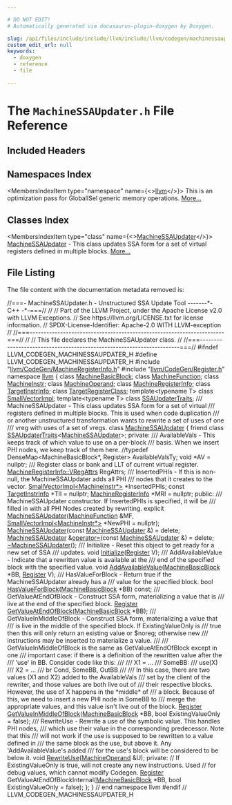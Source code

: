 ```yaml
---

# DO NOT EDIT!
# Automatically generated via docusaurus-plugin-doxygen by Doxygen.

slug: /api/files/include/include/llvm/include/llvm/codegen/machinessaupdater-h
custom_edit_url: null
keywords:
  - doxygen
  - reference
  - file

---
```





# The `MachineSSAUpdater.h` File Reference

<DoxygenPage pluginConfig={pluginConfig}>



## Included Headers

<IncludesList>
<IncludesListItem
  filePath="llvm/CodeGen/MachineRegisterInfo.h"
  permalink="/docs/api/files/include/include/llvm/include/llvm/codegen/machineregisterinfo-h"
  isLocal="true" />
<IncludesListItem
  filePath="llvm/CodeGen/Register.h"
  permalink="/docs/api/files/include/include/llvm/include/llvm/codegen/register-h"
  isLocal="true" />
</IncludesList>

## Namespaces Index

<MembersIndex>

<MembersIndexItem
  type="namespace"
  name={<><a href="/docs/api/namespaces/llvm">llvm</a></>}>
This is an optimization pass for GlobalISel generic memory operations. <a href="/docs/api/namespaces/llvm/#details">More...</a>
</MembersIndexItem>

</MembersIndex>

## Classes Index

<MembersIndex>

<MembersIndexItem
  type="class"
  name={<><a href="/docs/api/classes/llvm/machinessaupdater">MachineSSAUpdater</a></>}>
<a href="/docs/api/classes/llvm/machinessaupdater">MachineSSAUpdater</a> - This class updates SSA form for a set of virtual registers defined in multiple blocks. <a href="/docs/api/classes/llvm/machinessaupdater/#details">More...</a>
</MembersIndexItem>

</MembersIndex>


## File Listing

The file content with the documentation metadata removed is:

<ProgramListing>

<Link id="l00001" /><CodeLine lineNumber="1" lineLink="/docs/api/classes/llvm/machinessaupdater/#a7c4f1d23e625395190b8de6909904904"><Highlight kind="comment">//===- MachineSSAUpdater.h - Unstructured SSA Update Tool -------&#42;- C++ -&#42;-===//</Highlight><Highlight kind="normal"></Highlight></CodeLine>
<Link id="l00002" /><CodeLine lineNumber="2"><Highlight kind="normal"></Highlight><Highlight kind="comment">//</Highlight><Highlight kind="normal"></Highlight></CodeLine>
<Link id="l00003" /><CodeLine lineNumber="3"><Highlight kind="normal"></Highlight><Highlight kind="comment">// Part of the LLVM Project, under the Apache License v2.0 with LLVM Exceptions.</Highlight><Highlight kind="normal"></Highlight></CodeLine>
<Link id="l00004" /><CodeLine lineNumber="4"><Highlight kind="normal"></Highlight><Highlight kind="comment">// See https://llvm.org/LICENSE.txt for license information.</Highlight><Highlight kind="normal"></Highlight></CodeLine>
<Link id="l00005" /><CodeLine lineNumber="5"><Highlight kind="normal"></Highlight><Highlight kind="comment">// SPDX-License-Identifier: Apache-2.0 WITH LLVM-exception</Highlight><Highlight kind="normal"></Highlight></CodeLine>
<Link id="l00006" /><CodeLine lineNumber="6"><Highlight kind="normal"></Highlight><Highlight kind="comment">//</Highlight><Highlight kind="normal"></Highlight></CodeLine>
<Link id="l00007" /><CodeLine lineNumber="7"><Highlight kind="normal"></Highlight><Highlight kind="comment">//===----------------------------------------------------------------------===//</Highlight><Highlight kind="normal"></Highlight></CodeLine>
<Link id="l00008" /><CodeLine lineNumber="8"><Highlight kind="normal"></Highlight><Highlight kind="comment">//</Highlight><Highlight kind="normal"></Highlight></CodeLine>
<Link id="l00009" /><CodeLine lineNumber="9"><Highlight kind="normal"></Highlight><Highlight kind="comment">// This file declares the MachineSSAUpdater class.</Highlight><Highlight kind="normal"></Highlight></CodeLine>
<Link id="l00010" /><CodeLine lineNumber="10"><Highlight kind="normal"></Highlight><Highlight kind="comment">//</Highlight><Highlight kind="normal"></Highlight></CodeLine>
<Link id="l00011" /><CodeLine lineNumber="11"><Highlight kind="normal"></Highlight><Highlight kind="comment">//===----------------------------------------------------------------------===//</Highlight><Highlight kind="normal"></Highlight></CodeLine>
<Link id="l00012" /><CodeLine lineNumber="12"><Highlight kind="normal"></Highlight></CodeLine>
<Link id="l00013" /><CodeLine lineNumber="13"><Highlight kind="normal"></Highlight><Highlight kind="preprocessor">#ifndef LLVM&#95;CODEGEN&#95;MACHINESSAUPDATER&#95;H</Highlight><Highlight kind="normal"></Highlight></CodeLine>
<Link id="l00014" /><CodeLine lineNumber="14"><Highlight kind="normal"></Highlight><Highlight kind="preprocessor">#define LLVM&#95;CODEGEN&#95;MACHINESSAUPDATER&#95;H</Highlight><Highlight kind="normal"></Highlight></CodeLine>
<Link id="l00015" /><CodeLine lineNumber="15"><Highlight kind="normal"></Highlight></CodeLine>
<Link id="l00016" /><CodeLine lineNumber="16"><Highlight kind="normal"></Highlight><Highlight kind="preprocessor">#include &quot;<a href="/docs/api/files/include/include/llvm/include/llvm/codegen/machineregisterinfo-h">llvm/CodeGen/MachineRegisterInfo.h</a>&quot;</Highlight><Highlight kind="normal"></Highlight></CodeLine>
<Link id="l00017" /><CodeLine lineNumber="17"><Highlight kind="normal"></Highlight><Highlight kind="preprocessor">#include &quot;<a href="/docs/api/files/include/include/llvm/include/llvm/codegen/register-h">llvm/CodeGen/Register.h</a>&quot;</Highlight><Highlight kind="normal"></Highlight></CodeLine>
<Link id="l00018" /><CodeLine lineNumber="18"><Highlight kind="normal"></Highlight></CodeLine>
<Link id="l00019" /><CodeLine lineNumber="19"><Highlight kind="normal"></Highlight><Highlight kind="keyword">namespace </Highlight><Highlight kind="normal"><a href="/docs/api/namespaces/llvm">llvm</a> &#123;</Highlight></CodeLine>
<Link id="l00020" /><CodeLine lineNumber="20"><Highlight kind="normal"></Highlight></CodeLine>
<Link id="l00021" /><CodeLine lineNumber="21"><Highlight kind="normal"></Highlight><Highlight kind="keyword">class </Highlight><Highlight kind="normal"><a href="/docs/api/classes/llvm/machinebasicblock">MachineBasicBlock</a>;</Highlight></CodeLine>
<Link id="l00022" /><CodeLine lineNumber="22"><Highlight kind="normal"></Highlight><Highlight kind="keyword">class </Highlight><Highlight kind="normal"><a href="/docs/api/classes/llvm/machinefunction">MachineFunction</a>;</Highlight></CodeLine>
<Link id="l00023" /><CodeLine lineNumber="23"><Highlight kind="normal"></Highlight><Highlight kind="keyword">class </Highlight><Highlight kind="normal"><a href="/docs/api/classes/llvm/machineinstr">MachineInstr</a>;</Highlight></CodeLine>
<Link id="l00024" /><CodeLine lineNumber="24"><Highlight kind="normal"></Highlight><Highlight kind="keyword">class </Highlight><Highlight kind="normal"><a href="/docs/api/classes/llvm/machineoperand">MachineOperand</a>;</Highlight></CodeLine>
<Link id="l00025" /><CodeLine lineNumber="25"><Highlight kind="normal"></Highlight><Highlight kind="keyword">class </Highlight><Highlight kind="normal"><a href="/docs/api/classes/llvm/machineregisterinfo">MachineRegisterInfo</a>;</Highlight></CodeLine>
<Link id="l00026" /><CodeLine lineNumber="26"><Highlight kind="normal"></Highlight><Highlight kind="keyword">class </Highlight><Highlight kind="normal"><a href="/docs/api/classes/llvm/targetinstrinfo">TargetInstrInfo</a>;</Highlight></CodeLine>
<Link id="l00027" /><CodeLine lineNumber="27"><Highlight kind="normal"></Highlight><Highlight kind="keyword">class </Highlight><Highlight kind="normal"><a href="/docs/api/classes/llvm/targetregisterclass">TargetRegisterClass</a>;</Highlight></CodeLine>
<Link id="l00028" /><CodeLine lineNumber="28"><Highlight kind="normal"></Highlight><Highlight kind="keyword">template</Highlight><Highlight kind="normal">&lt;</Highlight><Highlight kind="keyword">typename</Highlight><Highlight kind="normal"> T&gt; </Highlight><Highlight kind="keyword">class </Highlight><Highlight kind="normal"><a href="/docs/api/classes/llvm/smallvectorimpl">SmallVectorImpl</a>;</Highlight></CodeLine>
<Link id="l00029" /><CodeLine lineNumber="29" lineLink="/docs/api/classes/llvm/ssaupdatertraits"><Highlight kind="normal"></Highlight><Highlight kind="keyword">template</Highlight><Highlight kind="normal">&lt;</Highlight><Highlight kind="keyword">typename</Highlight><Highlight kind="normal"> T&gt; </Highlight><Highlight kind="keyword">class </Highlight><Highlight kind="normal"><a href="/docs/api/classes/llvm/ssaupdatertraits">SSAUpdaterTraits</a>;</Highlight></CodeLine>
<Link id="l00030" /><CodeLine lineNumber="30"><Highlight kind="normal"></Highlight><Highlight kind="comment"></Highlight></CodeLine>
<Link id="l00031" /><CodeLine lineNumber="31"><Highlight kind="comment">/// MachineSSAUpdater - This class updates SSA form for a set of virtual</Highlight></CodeLine>
<Link id="l00032" /><CodeLine lineNumber="32"><Highlight kind="comment">/// registers defined in multiple blocks.  This is used when code duplication</Highlight></CodeLine>
<Link id="l00033" /><CodeLine lineNumber="33"><Highlight kind="comment">/// or another unstructured transformation wants to rewrite a set of uses of one</Highlight></CodeLine>
<Link id="l00034" /><CodeLine lineNumber="34"><Highlight kind="comment">/// vreg with uses of a set of vregs.</Highlight><Highlight kind="normal"></Highlight></CodeLine>
<Link id="l00035" /><CodeLine lineNumber="35" lineLink="/docs/api/classes/llvm/machinessaupdater"><Highlight kind="normal"></Highlight><Highlight kind="keyword">class </Highlight><Highlight kind="normal"><a href="/docs/api/classes/llvm/machinessaupdater/#adac4fc5dcc0c846aeadc57eecb56a2bd">MachineSSAUpdater</a> &#123;</Highlight></CodeLine>
<Link id="l00036" /><CodeLine lineNumber="36"><Highlight kind="normal">  </Highlight><Highlight kind="keyword">friend</Highlight><Highlight kind="normal"> </Highlight><Highlight kind="keyword">class </Highlight><Highlight kind="normal"><a href="/docs/api/classes/llvm/ssaupdatertraits">SSAUpdaterTraits</a>&lt;<a href="/docs/api/classes/llvm/machinessaupdater/#adac4fc5dcc0c846aeadc57eecb56a2bd">MachineSSAUpdater</a>&gt;;</Highlight></CodeLine>
<Link id="l00037" /><CodeLine lineNumber="37"><Highlight kind="normal"></Highlight></CodeLine>
<Link id="l00038" /><CodeLine lineNumber="38"><Highlight kind="normal"></Highlight><Highlight kind="keyword">private</Highlight><Highlight kind="normal">:</Highlight><Highlight kind="comment"></Highlight></CodeLine>
<Link id="l00039" /><CodeLine lineNumber="39"><Highlight kind="comment">  /// AvailableVals - This keeps track of which value to use on a per-block</Highlight></CodeLine>
<Link id="l00040" /><CodeLine lineNumber="40"><Highlight kind="comment">  /// basis.  When we insert PHI nodes, we keep track of them here.</Highlight><Highlight kind="normal"></Highlight></CodeLine>
<Link id="l00041" /><CodeLine lineNumber="41"><Highlight kind="normal">  </Highlight><Highlight kind="comment">//typedef DenseMap&lt;MachineBasicBlock&#42;, Register&gt; AvailableValsTy;</Highlight><Highlight kind="normal"></Highlight></CodeLine>
<Link id="l00042" /><CodeLine lineNumber="42"><Highlight kind="normal">  </Highlight><Highlight kind="keywordtype">void</Highlight><Highlight kind="normal"> &#42;AV = </Highlight><Highlight kind="keyword">nullptr</Highlight><Highlight kind="normal">;</Highlight></CodeLine>
<Link id="l00043" /><CodeLine lineNumber="43"><Highlight kind="normal"></Highlight><Highlight kind="comment"></Highlight></CodeLine>
<Link id="l00044" /><CodeLine lineNumber="44"><Highlight kind="comment">  /// Register class or bank and LLT of current virtual register.</Highlight><Highlight kind="normal"></Highlight></CodeLine>
<Link id="l00045" /><CodeLine lineNumber="45"><Highlight kind="normal">  <a href="/docs/api/structs/llvm/machineregisterinfo/vregattrs">MachineRegisterInfo::VRegAttrs</a> RegAttrs;</Highlight></CodeLine>
<Link id="l00046" /><CodeLine lineNumber="46"><Highlight kind="normal"></Highlight><Highlight kind="comment"></Highlight></CodeLine>
<Link id="l00047" /><CodeLine lineNumber="47"><Highlight kind="comment">  /// InsertedPHIs - If this is non-null, the MachineSSAUpdater adds all PHI</Highlight></CodeLine>
<Link id="l00048" /><CodeLine lineNumber="48"><Highlight kind="comment">  /// nodes that it creates to the vector.</Highlight><Highlight kind="normal"></Highlight></CodeLine>
<Link id="l00049" /><CodeLine lineNumber="49"><Highlight kind="normal">  <a href="/docs/api/classes/llvm/smallvectorimpl">SmallVectorImpl&lt;MachineInstr&#42;&gt;</a> &#42;InsertedPHIs;</Highlight></CodeLine>
<Link id="l00050" /><CodeLine lineNumber="50"><Highlight kind="normal"></Highlight></CodeLine>
<Link id="l00051" /><CodeLine lineNumber="51"><Highlight kind="normal">  </Highlight><Highlight kind="keyword">const</Highlight><Highlight kind="normal"> <a href="/docs/api/classes/llvm/targetinstrinfo">TargetInstrInfo</a> &#42;TII = </Highlight><Highlight kind="keyword">nullptr</Highlight><Highlight kind="normal">;</Highlight></CodeLine>
<Link id="l00052" /><CodeLine lineNumber="52"><Highlight kind="normal">  <a href="/docs/api/classes/llvm/machineregisterinfo">MachineRegisterInfo</a> &#42;MRI = </Highlight><Highlight kind="keyword">nullptr</Highlight><Highlight kind="normal">;</Highlight></CodeLine>
<Link id="l00053" /><CodeLine lineNumber="53"><Highlight kind="normal"></Highlight></CodeLine>
<Link id="l00054" /><CodeLine lineNumber="54"><Highlight kind="normal"></Highlight><Highlight kind="keyword">public</Highlight><Highlight kind="normal">:</Highlight><Highlight kind="comment"></Highlight></CodeLine>
<Link id="l00055" /><CodeLine lineNumber="55"><Highlight kind="comment">  /// MachineSSAUpdater constructor.  If InsertedPHIs is specified, it will be</Highlight></CodeLine>
<Link id="l00056" /><CodeLine lineNumber="56"><Highlight kind="comment">  /// filled in with all PHI Nodes created by rewriting.</Highlight><Highlight kind="normal"></Highlight></CodeLine>
<Link id="l00057" /><CodeLine lineNumber="57"><Highlight kind="normal">  </Highlight><Highlight kind="keyword">explicit</Highlight><Highlight kind="normal"> <a href="/docs/api/classes/llvm/machinessaupdater/#adac4fc5dcc0c846aeadc57eecb56a2bd">MachineSSAUpdater</a>(<a href="/docs/api/classes/llvm/machinefunction">MachineFunction</a> &amp;MF,</Highlight></CodeLine>
<Link id="l00058" /><CodeLine lineNumber="58"><Highlight kind="normal">                        <a href="/docs/api/classes/llvm/smallvectorimpl">SmallVectorImpl&lt;MachineInstr&#42;&gt;</a> &#42;NewPHI = </Highlight><Highlight kind="keyword">nullptr</Highlight><Highlight kind="normal">);</Highlight></CodeLine>
<Link id="l00059" /><CodeLine lineNumber="59" lineLink="/docs/api/classes/llvm/machinessaupdater/#a6d3972fe0749dd2d651caf3c81910293"><Highlight kind="normal">  <a href="/docs/api/classes/llvm/machinessaupdater/#a6d3972fe0749dd2d651caf3c81910293">MachineSSAUpdater</a>(</Highlight><Highlight kind="keyword">const</Highlight><Highlight kind="normal"> <a href="/docs/api/classes/llvm/machinessaupdater/#adac4fc5dcc0c846aeadc57eecb56a2bd">MachineSSAUpdater</a> &amp;) = </Highlight><Highlight kind="keyword">delete</Highlight><Highlight kind="normal">;</Highlight></CodeLine>
<Link id="l00060" /><CodeLine lineNumber="60" lineLink="/docs/api/classes/llvm/machinessaupdater/#a8d3135c5347ab315950fc2b2b1f6a76f"><Highlight kind="normal">  <a href="/docs/api/classes/llvm/machinessaupdater/#adac4fc5dcc0c846aeadc57eecb56a2bd">MachineSSAUpdater</a> &amp;<a href="/docs/api/classes/llvm/machinessaupdater/#a8d3135c5347ab315950fc2b2b1f6a76f">operator=</a>(</Highlight><Highlight kind="keyword">const</Highlight><Highlight kind="normal"> <a href="/docs/api/classes/llvm/machinessaupdater/#adac4fc5dcc0c846aeadc57eecb56a2bd">MachineSSAUpdater</a> &amp;) = </Highlight><Highlight kind="keyword">delete</Highlight><Highlight kind="normal">;</Highlight></CodeLine>
<Link id="l00061" /><CodeLine lineNumber="61"><Highlight kind="normal">  <a href="/docs/api/classes/llvm/machinessaupdater/#a39a4733b21460575878065857fe5fd11">~MachineSSAUpdater</a>();</Highlight></CodeLine>
<Link id="l00062" /><CodeLine lineNumber="62"><Highlight kind="normal"></Highlight><Highlight kind="comment"></Highlight></CodeLine>
<Link id="l00063" /><CodeLine lineNumber="63"><Highlight kind="comment">  /// Initialize - Reset this object to get ready for a new set of SSA</Highlight></CodeLine>
<Link id="l00064" /><CodeLine lineNumber="64"><Highlight kind="comment">  /// updates.</Highlight><Highlight kind="normal"></Highlight></CodeLine>
<Link id="l00065" /><CodeLine lineNumber="65"><Highlight kind="normal">  </Highlight><Highlight kind="keywordtype">void</Highlight><Highlight kind="normal"> <a href="/docs/api/classes/llvm/machinessaupdater/#a00117e47ce48a2a6e82e852dbb342202">Initialize</a>(<a href="/docs/api/classes/llvm/register">Register</a> V);</Highlight></CodeLine>
<Link id="l00066" /><CodeLine lineNumber="66"><Highlight kind="normal"></Highlight><Highlight kind="comment"></Highlight></CodeLine>
<Link id="l00067" /><CodeLine lineNumber="67"><Highlight kind="comment">  /// AddAvailableValue - Indicate that a rewritten value is available at the</Highlight></CodeLine>
<Link id="l00068" /><CodeLine lineNumber="68"><Highlight kind="comment">  /// end of the specified block with the specified value.</Highlight><Highlight kind="normal"></Highlight></CodeLine>
<Link id="l00069" /><CodeLine lineNumber="69"><Highlight kind="normal">  </Highlight><Highlight kind="keywordtype">void</Highlight><Highlight kind="normal"> <a href="/docs/api/classes/llvm/machinessaupdater/#ab01bfdaa2826542f165fa1ff6a2aacf1">AddAvailableValue</a>(<a href="/docs/api/classes/llvm/machinebasicblock">MachineBasicBlock</a> &#42;BB, <a href="/docs/api/classes/llvm/register">Register</a> V);</Highlight></CodeLine>
<Link id="l00070" /><CodeLine lineNumber="70"><Highlight kind="normal"></Highlight><Highlight kind="comment"></Highlight></CodeLine>
<Link id="l00071" /><CodeLine lineNumber="71"><Highlight kind="comment">  /// HasValueForBlock - Return true if the MachineSSAUpdater already has a</Highlight></CodeLine>
<Link id="l00072" /><CodeLine lineNumber="72"><Highlight kind="comment">  /// value for the specified block.</Highlight><Highlight kind="normal"></Highlight></CodeLine>
<Link id="l00073" /><CodeLine lineNumber="73"><Highlight kind="normal">  </Highlight><Highlight kind="keywordtype">bool</Highlight><Highlight kind="normal"> <a href="/docs/api/classes/llvm/machinessaupdater/#ac49404ed3c1f98c0889f6b164c39af60">HasValueForBlock</a>(<a href="/docs/api/classes/llvm/machinebasicblock">MachineBasicBlock</a> &#42;BB) </Highlight><Highlight kind="keyword">const</Highlight><Highlight kind="normal">;</Highlight></CodeLine>
<Link id="l00074" /><CodeLine lineNumber="74"><Highlight kind="normal"></Highlight><Highlight kind="comment"></Highlight></CodeLine>
<Link id="l00075" /><CodeLine lineNumber="75"><Highlight kind="comment">  /// GetValueAtEndOfBlock - Construct SSA form, materializing a value that is</Highlight></CodeLine>
<Link id="l00076" /><CodeLine lineNumber="76"><Highlight kind="comment">  /// live at the end of the specified block.</Highlight><Highlight kind="normal"></Highlight></CodeLine>
<Link id="l00077" /><CodeLine lineNumber="77"><Highlight kind="normal">  <a href="/docs/api/classes/llvm/register">Register</a> <a href="/docs/api/classes/llvm/machinessaupdater/#aa7bb344ec6cbf767f3fa163c13b4e883">GetValueAtEndOfBlock</a>(<a href="/docs/api/classes/llvm/machinebasicblock">MachineBasicBlock</a> &#42;BB);</Highlight></CodeLine>
<Link id="l00078" /><CodeLine lineNumber="78"><Highlight kind="normal"></Highlight><Highlight kind="comment"></Highlight></CodeLine>
<Link id="l00079" /><CodeLine lineNumber="79"><Highlight kind="comment">  /// GetValueInMiddleOfBlock - Construct SSA form, materializing a value that</Highlight></CodeLine>
<Link id="l00080" /><CodeLine lineNumber="80"><Highlight kind="comment">  /// is live in the middle of the specified block. If ExistingValueOnly is</Highlight></CodeLine>
<Link id="l00081" /><CodeLine lineNumber="81"><Highlight kind="comment">  /// true then this will only return an existing value or $noreg; otherwise new</Highlight></CodeLine>
<Link id="l00082" /><CodeLine lineNumber="82"><Highlight kind="comment">  /// instructions may be inserted to materialize a value.</Highlight></CodeLine>
<Link id="l00083" /><CodeLine lineNumber="83"><Highlight kind="comment">  ///</Highlight></CodeLine>
<Link id="l00084" /><CodeLine lineNumber="84"><Highlight kind="comment">  /// GetValueInMiddleOfBlock is the same as GetValueAtEndOfBlock except in one</Highlight></CodeLine>
<Link id="l00085" /><CodeLine lineNumber="85"><Highlight kind="comment">  /// important case: if there is a definition of the rewritten value after the</Highlight></CodeLine>
<Link id="l00086" /><CodeLine lineNumber="86"><Highlight kind="comment">  /// &#39;use&#39; in BB.  Consider code like this:</Highlight></CodeLine>
<Link id="l00087" /><CodeLine lineNumber="87"><Highlight kind="comment">  ///</Highlight></CodeLine>
<Link id="l00088" /><CodeLine lineNumber="88"><Highlight kind="comment">  ///      X1 = ...</Highlight></CodeLine>
<Link id="l00089" /><CodeLine lineNumber="89"><Highlight kind="comment">  ///   SomeBB:</Highlight></CodeLine>
<Link id="l00090" /><CodeLine lineNumber="90"><Highlight kind="comment">  ///      use(X)</Highlight></CodeLine>
<Link id="l00091" /><CodeLine lineNumber="91"><Highlight kind="comment">  ///      X2 = ...</Highlight></CodeLine>
<Link id="l00092" /><CodeLine lineNumber="92"><Highlight kind="comment">  ///      br Cond, SomeBB, OutBB</Highlight></CodeLine>
<Link id="l00093" /><CodeLine lineNumber="93"><Highlight kind="comment">  ///</Highlight></CodeLine>
<Link id="l00094" /><CodeLine lineNumber="94"><Highlight kind="comment">  /// In this case, there are two values (X1 and X2) added to the AvailableVals</Highlight></CodeLine>
<Link id="l00095" /><CodeLine lineNumber="95"><Highlight kind="comment">  /// set by the client of the rewriter, and those values are both live out of</Highlight></CodeLine>
<Link id="l00096" /><CodeLine lineNumber="96"><Highlight kind="comment">  /// their respective blocks.  However, the use of X happens in the &#42;middle&#42; of</Highlight></CodeLine>
<Link id="l00097" /><CodeLine lineNumber="97"><Highlight kind="comment">  /// a block.  Because of this, we need to insert a new PHI node in SomeBB to</Highlight></CodeLine>
<Link id="l00098" /><CodeLine lineNumber="98"><Highlight kind="comment">  /// merge the appropriate values, and this value isn&#39;t live out of the block.</Highlight><Highlight kind="normal"></Highlight></CodeLine>
<Link id="l00099" /><CodeLine lineNumber="99"><Highlight kind="normal">  <a href="/docs/api/classes/llvm/register">Register</a> <a href="/docs/api/classes/llvm/machinessaupdater/#a670da7741129c7d591dc19951ecce6c3">GetValueInMiddleOfBlock</a>(<a href="/docs/api/classes/llvm/machinebasicblock">MachineBasicBlock</a> &#42;BB,</Highlight></CodeLine>
<Link id="l00100" /><CodeLine lineNumber="100"><Highlight kind="normal">                                   </Highlight><Highlight kind="keywordtype">bool</Highlight><Highlight kind="normal"> ExistingValueOnly = </Highlight><Highlight kind="keyword">false</Highlight><Highlight kind="normal">);</Highlight></CodeLine>
<Link id="l00101" /><CodeLine lineNumber="101"><Highlight kind="normal"></Highlight><Highlight kind="comment"></Highlight></CodeLine>
<Link id="l00102" /><CodeLine lineNumber="102"><Highlight kind="comment">  /// RewriteUse - Rewrite a use of the symbolic value.  This handles PHI nodes,</Highlight></CodeLine>
<Link id="l00103" /><CodeLine lineNumber="103"><Highlight kind="comment">  /// which use their value in the corresponding predecessor.  Note that this</Highlight></CodeLine>
<Link id="l00104" /><CodeLine lineNumber="104"><Highlight kind="comment">  /// will not work if the use is supposed to be rewritten to a value defined in</Highlight></CodeLine>
<Link id="l00105" /><CodeLine lineNumber="105"><Highlight kind="comment">  /// the same block as the use, but above it.  Any &#39;AddAvailableValue&#39;s added</Highlight></CodeLine>
<Link id="l00106" /><CodeLine lineNumber="106"><Highlight kind="comment">  /// for the use&#39;s block will be considered to be below it.</Highlight><Highlight kind="normal"></Highlight></CodeLine>
<Link id="l00107" /><CodeLine lineNumber="107"><Highlight kind="normal">  </Highlight><Highlight kind="keywordtype">void</Highlight><Highlight kind="normal"> <a href="/docs/api/classes/llvm/machinessaupdater/#a71a08885f7838dc5a544816a357e2ec7">RewriteUse</a>(<a href="/docs/api/classes/llvm/machineoperand">MachineOperand</a> &amp;U);</Highlight></CodeLine>
<Link id="l00108" /><CodeLine lineNumber="108"><Highlight kind="normal"></Highlight></CodeLine>
<Link id="l00109" /><CodeLine lineNumber="109"><Highlight kind="normal"></Highlight><Highlight kind="keyword">private</Highlight><Highlight kind="normal">:</Highlight></CodeLine>
<Link id="l00110" /><CodeLine lineNumber="110"><Highlight kind="normal">  </Highlight><Highlight kind="comment">// If ExistingValueOnly is true, will not create any new instructions. Used</Highlight><Highlight kind="normal"></Highlight></CodeLine>
<Link id="l00111" /><CodeLine lineNumber="111"><Highlight kind="normal">  </Highlight><Highlight kind="comment">// for debug values, which cannot modify Codegen.</Highlight><Highlight kind="normal"></Highlight></CodeLine>
<Link id="l00112" /><CodeLine lineNumber="112"><Highlight kind="normal">  <a href="/docs/api/classes/llvm/register">Register</a> GetValueAtEndOfBlockInternal(<a href="/docs/api/classes/llvm/machinebasicblock">MachineBasicBlock</a> &#42;BB,</Highlight></CodeLine>
<Link id="l00113" /><CodeLine lineNumber="113"><Highlight kind="normal">                                        </Highlight><Highlight kind="keywordtype">bool</Highlight><Highlight kind="normal"> ExistingValueOnly = </Highlight><Highlight kind="keyword">false</Highlight><Highlight kind="normal">);</Highlight></CodeLine>
<Link id="l00114" /><CodeLine lineNumber="114"><Highlight kind="normal">&#125;;</Highlight></CodeLine>
<Link id="l00115" /><CodeLine lineNumber="115"><Highlight kind="normal"></Highlight></CodeLine>
<Link id="l00116" /><CodeLine lineNumber="116"><Highlight kind="normal">&#125; </Highlight><Highlight kind="comment">// end namespace llvm</Highlight><Highlight kind="normal"></Highlight></CodeLine>
<Link id="l00117" /><CodeLine lineNumber="117"><Highlight kind="normal"></Highlight></CodeLine>
<Link id="l00118" /><CodeLine lineNumber="118"><Highlight kind="normal"></Highlight><Highlight kind="preprocessor">#endif </Highlight><Highlight kind="comment">// LLVM&#95;CODEGEN&#95;MACHINESSAUPDATER&#95;H</Highlight><Highlight kind="normal"></Highlight></CodeLine>

</ProgramListing>

</DoxygenPage>
